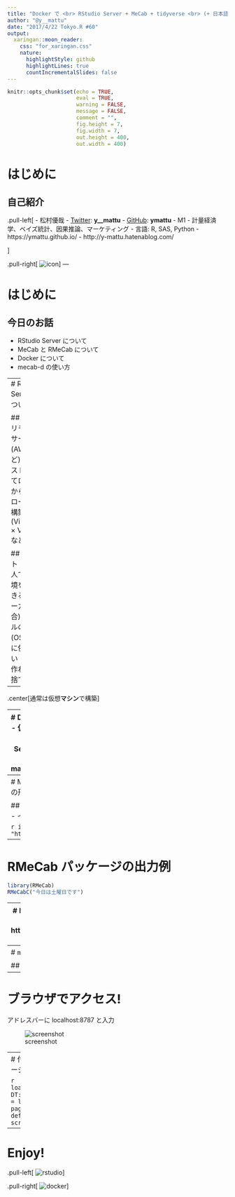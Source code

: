 ```yaml
---
title: "Docker で <br> RStudio Server + MeCab + tidyverse <br> (+ 日本語)"
author: "@y__mattu"
date: "2017/4/22 Tokyo.R #60"
output:
  xaringan::moon_reader:
    css: "for_xaringan.css"
    nature:
      highlightStyle: github
      highlightLines: true
      countIncrementalSlides: false
---
```

```r
knitr::opts_chunk$set(echo = TRUE,
                      eval = TRUE,
                      warning = FALSE,
                      message = FALSE,
                      comment = "",
                      fig.height = 7,
                      fig.width = 7,
                      out.height = 400,
                      out.width = 400)
```


# はじめに
## 自己紹介
.pull-left[
- 松村優哉
- <u>Twitter</u>: **y\_\_mattu**
- <u>GitHub</u>: **ymattu**
- M1
- 計量経済学、ベイズ統計、因果推論、マーケティング
- 言語: R, SAS, Python
- https://ymattu.github.io/
- http://y-mattu.hatenablog.com/

]

.pull-right[
![icon](./slide_img/twitter_icon.jpg)
]
---

# はじめに
## 今日のお話
- RStudio Server について
- MeCab と RMeCab について
- Docker について
- mecab-d の使い方

---
# RStudio Server について

## 用途
- リモートのサーバーに(AWS など)にインストールしてローカルから操作
- ローカルに構築(Virtualbox × Vagrant など)

##メリット
- 複数人で同一環境を共有できる
- (ローカルの場合)ローカルの環境(OS など)に依存しない
- すぐ作れてすぐ捨てられる

--

.center[通常は仮想**マシン**で構築]

---
# Docker について
- 仮想化のひとつ(コンテナを作る)
- 仮想マシンより軽量
- Dockerfile や Docker イメージ で作るので同一環境が作りやすい
- RStudio Server もインストール可能(`rocker/tidyverse`)
- 詳細はググってください。。。
- 参考: http://y-mattu.hatenablog.com/entry/2017/03/27/010048

## 今回のメイン: Docker × RStudio Server × RMeCab

---
# MeCab と {RMeCab} パッケージ
## MeCab
日本語の形態素解析器

## {RMeCab}
- MeCab を R から操作するパッケージ
- インストール

```r
install.packages ("RMeCab", repos = "http://rmecab.jp/R")
```

---
# RMeCab パッケージの出力例
```r
library(RMeCab)
RMeCabC("今日は土曜日です")
```

---
# Docker イメージを作った(**`mecab-d`**)
#### Docker Hub にあります
https://hub.docker.com/r/ymattu/mecab-d/

#### こんなのが入ってます
- RStudio Server
- tidyverse なパッケージ群
- MeCab
- IPA 辞書
- {RMeCab}パッケージ
- TeX 環境
- IPAex フォント→ ggplot2 の日本語も豆腐化しない!

---
# `mecab-d` の使い方
## イメージの取得
```bash
docker pull ymattu/mecab-d
```

## コンテナの作成
```bash
docker run -p 8787:8787 -v /Users/ymattu/Desktop:/home/rstudio -d --name mattu ymattu/mecab-d:latest
```

---
# ブラウザでアクセス!
アドレスバーに localhost:8787 と入力

![screenshot](./slide_img/screenshot.png)

---
# 付録: 入っている R パッケージ

```r
load("./LT_files/ip.rda")
DT::datatable(ip, options = list(
  dom = 't',
  pageLength = 200,
  deferRender = TRUE,
  scrollY = 350))
```

---
# Enjoy!

.pull-left[
![rstudio](./slide_img/rstudio.png)
]

.pull-right[
![docker](./slide_img/docker.png)
]

